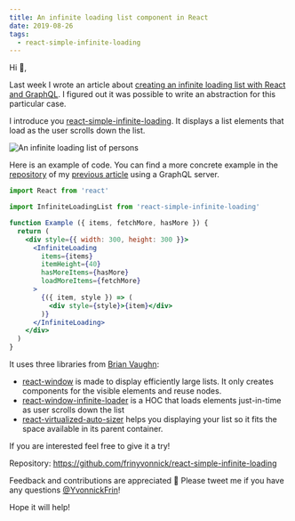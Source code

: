```yaml
---
title: An infinite loading list component in React
date: 2019-08-26
tags: 
  - react-simple-infinite-loading
---
```


Hi 👋,

Last week I wrote an article about [creating an infinite loading list with React and GraphQL](https://dev.to/yvonnickfrin/create-an-infinite-loading-list-with-react-and-graphql-19hh). I figured out it was possible to write an abstraction for this particular case.

I introduce you [react-simple-infinite-loading](https://github.com/frinyvonnick/react-simple-infinite-loading). It displays a list elements that load as the user scrolls down the list.

![An infinite loading list of persons](https://github.com/frinyvonnick/create-infinite-loading-list-react-graphql/blob/master/assets/infinite_loading.gif?raw=true)

Here is an example of code. You can find a more concrete example in the [repository](https://github.com/frinyvonnick/create-infinite-loading-list-react-graphql/blob/master/src/InfiniteList.js) of my [previous article](https://dev.to/yvonnickfrin/create-an-infinite-loading-list-with-react-and-graphql-19hh) using a GraphQL server.

```jsx
import React from 'react'

import InfiniteLoadingList from 'react-simple-infinite-loading'

function Example ({ items, fetchMore, hasMore }) {
  return (
    <div style={{ width: 300, height: 300 }}>
      <InfiniteLoading
        items={items}
        itemHeight={40}
        hasMoreItems={hasMore}
        loadMoreItems={fetchMore}
      >
        {({ item, style }) => (
          <div style={style}>{item}</div>
        )}
      </InfiniteLoading>
    </div>
  )
}
```

It uses three libraries from [Brian Vaughn](https://github.com/bvaughn):

- [react-window](https://github.com/bvaughn/react-window) is made to display efficiently large lists. It only creates components for the visible elements and reuse nodes.
- [react-window-infinite-loader](https://github.com/bvaughn/react-window-infinite-loader/) is a HOC that loads elements just-in-time as user scrolls down the list
- [react-virtualized-auto-sizer](https://github.com/bvaughn/react-virtualized-auto-sizer/) helps you displaying your list so it fits the space available in its parent container.

If you are interested feel free to give it a try!

Repository: https://github.com/frinyvonnick/react-simple-infinite-loading

Feedback and contributions are appreciated 🙏 Please tweet me if you have any questions [@YvonnickFrin](https://twitter.com/YvonnickFrin)!

Hope it will help!
